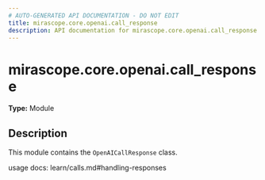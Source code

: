 ```yaml
---
# AUTO-GENERATED API DOCUMENTATION - DO NOT EDIT
title: mirascope.core.openai.call_response
description: API documentation for mirascope.core.openai.call_response
---
```


# mirascope.core.openai.call_response

**Type:** Module

## Description

This module contains the `OpenAICallResponse` class.

usage docs: learn/calls.md#handling-responses


